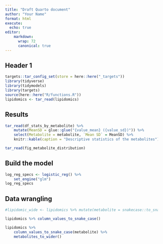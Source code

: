 ```yaml
---
title: "Draft Quarto document"
author: "Your Name"
format: html
execute:
  echo: true
editor:
    markdown: 
      wrap: 72
      canonical: true
---
```


## Header 1

```r
targets::tar_config_set(store = here::here("_targets"))
library(tidyverse)
library(tidymodels)
library(targets)
source(here::here("R/functions.R"))
lipidomics <- tar_read(lipidomics)
```

## Results

```r
tar_read(df_stats_by_metabolite) %>% 
    mutate(MeanSD = glue::glue("{value_mean} ({value_sd})")) %>% 
    select(Metabolite = metabolite, `Mean SD` = MeanSD) %>% 
    knitr::kable(caption = "Descriptive statistics of the metabolites")
```

```r
tar_read(fig_metabolite_distribution)
```

## Build the model

```r
log_reg_specs <- logistic_reg() %>% 
    set_engine("glm")
log_reg_specs

```

## Data wrangling

```r
#lipidomic_wide <- lipidomics %>% mutate(metabolite = snakecase::to_snake_case(metabolite)) %>% pivot_wider(names_from = metabolite, values_from = value, values_fn = mean, names_prefix = "metabolite_")

lipidomics %>% column_values_to_snake_case()

```

```r
lipidomics %>%
    column_values_to_snake_case(metabolite) %>% 
    metabolites_to_wider()
```
